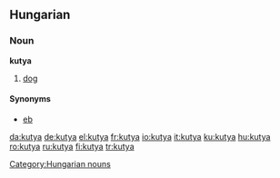 ==Hungarian==
=== Noun ===
'''kutya'''

#[[dog]]

====Synonyms====
*[[eb]]

[[Category:Hungarian nouns]]

[[da:kutya]]
[[de:kutya]]
[[el:kutya]]
[[fr:kutya]]
[[io:kutya]]
[[it:kutya]]
[[ku:kutya]]
[[hu:kutya]]
[[ro:kutya]]
[[ru:kutya]]
[[fi:kutya]]
[[tr:kutya]]